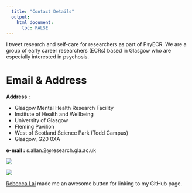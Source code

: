 ```yaml
---
  title: "Contact Details"
  output:
    html_document:
      toc: FALSE
---
```

<div style="width:500px;">
<p>I tweet research and self-care for researchers as part of PsyECR. We are a group of early career researchers (ECRs) based in Glasgow who are especially interested in psychosis.</p>
</div>

# Email & Address

<div id="contact_box">
<div id ="deets">
<strong>Address :</strong>
<ul>
<li>Glasgow Mental Health Research Facility</li>
<li>Institute of Health and Wellbeing</li>
<li>University of Glasgow</li>
<li>Fleming Pavilion</li>
<li>West of Scotland Science Park (Todd Campus)</li>
<li>Glasgow, G20 0XA</li>
</ul>
<div style="width: 500px;">
<strong>e-mail :</strong> s.allan.2@research.gla.ac.uk
</div>
</div>
<div id="hwb">
<img src="images/hwb.jpg">
</div>
</div>


<a href="https://github.com/sallan2">
<img src="images/git_cat.png"
onmouseover="this.src='images/git_cat.png';"
onmouseout="this.src='images/git_cat_2.png';" />

<div style="width:500px;">
<a href="https://rebeccajlai.github.io/mywebpage/index.html">Rebecca Lai</a> made me an awesome button for linking to my GitHub page.
</div>

<div style="position: absolute;right:100px;top:100px; width: 500px; height: 600px;">

<a class="twitter-timeline" data-width="500px" data-height="1000px" data-theme="light" style="position:absolute;left:500px" href="https://twitter.com/psyecr"></a> <script async src="https://platform.twitter.com/widgets.js" charset="utf-8"></script>


